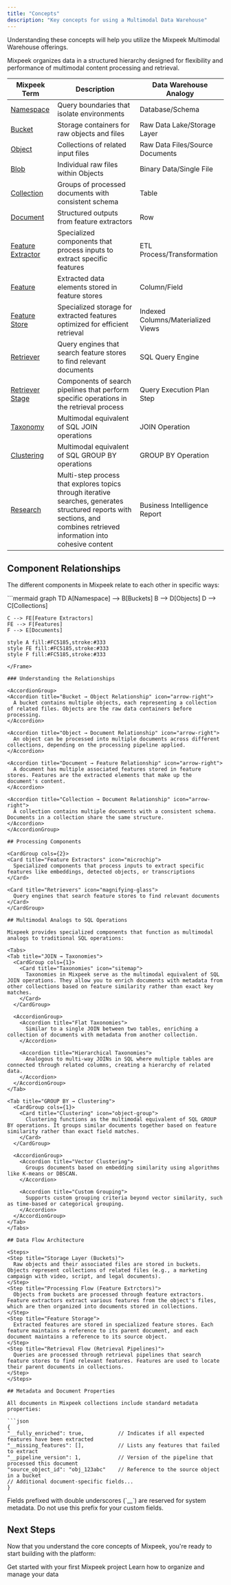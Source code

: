 ```yaml
---
title: "Concepts"
description: "Key concepts for using a Multimodal Data Warehouse"
---
```


<Note>
  Understanding these concepts will help you utilize the Mixpeek Multimodal Warehouse offerings.
</Note>

Mixpeek organizes data in a structured hierarchy designed for flexibility and performance of multimodal content processing and retrieval.


| Mixpeek Term | Description | Data Warehouse Analogy |
|--------------|-------------|-----------------------------------|
| [Namespace](/management/namespaces) | Query boundaries that isolate environments | Database/Schema |
| [Bucket](/management/buckets) | Storage containers for raw objects and files | Raw Data Lake/Storage Layer |
| [Object](/management/buckets#objects) | Collections of related input files | Raw Data Files/Source Documents |
| [Blob](/management/buckets#blobs) | Individual raw files within Objects | Binary Data/Single File |
| [Collection](/management/collections) | Groups of processed documents with consistent schema | Table |
| [Document](/management/collections#documents) | Structured outputs from feature extractors | Row |
| [Feature Extractor](/processing/feature-extractors) | Specialized components that process inputs to extract specific features | ETL Process/Transformation |
| [Feature](/management/features) | Extracted data elements stored in feature stores | Column/Field |
| [Feature Store](/management/features#feature-storage) | Specialized storage for extracted features optimized for efficient retrieval | Indexed Columns/Materialized Views |
| [Retriever](/search/retrievers) | Query engines that search feature stores to find relevant documents | SQL Query Engine |
| [Retriever Stage](/search/stages) | Components of search pipelines that perform specific operations in the retrieval process | Query Execution Plan Step |
| [Taxonomy](/enrichment/taxonomies) | Multimodal equivalent of SQL JOIN operations | JOIN Operation |
| [Clustering](/enrichment/clusters) | Multimodal equivalent of SQL GROUP BY operations | GROUP BY Operation |
| [Research](/search/research) | Multi-step process that explores topics through iterative searches, generates structured reports with sections, and combines retrieved information into cohesive content | Business Intelligence Report |



## Component Relationships

The different components in Mixpeek relate to each other in specific ways:

<Frame>
  ```mermaid
  graph TD
    A[Namespace] --> B[Buckets]
    B --> D[Objects]
    D --> C[Collections]
    
    C --> FE[Feature Extractors]
    FE --> F[Features]
    F --> E[Documents]
    
    style A fill:#FC5185,stroke:#333
    style FE fill:#FC5185,stroke:#333
    style F fill:#FC5185,stroke:#333
  ```
</Frame>

### Understanding the Relationships

<AccordionGroup>
  <Accordion title="Bucket → Object Relationship" icon="arrow-right">
    A bucket contains multiple objects, each representing a collection of related files. Objects are the raw data containers before processing.
  </Accordion>

  <Accordion title="Object → Document Relationship" icon="arrow-right">
    An object can be processed into multiple documents across different collections, depending on the processing pipeline applied.
  </Accordion>

  <Accordion title="Document → Feature Relationship" icon="arrow-right">
    A document has multiple associated features stored in feature stores. Features are the extracted elements that make up the document's content.
  </Accordion>

  <Accordion title="Collection → Document Relationship" icon="arrow-right">
    A collection contains multiple documents with a consistent schema. Documents in a collection share the same structure.
  </Accordion>
</AccordionGroup>

## Processing Components

<CardGroup cols={2}>
  <Card title="Feature Extractors" icon="microchip">
    Specialized components that process inputs to extract specific features like embeddings, detected objects, or transcriptions
  </Card>

  <Card title="Retrievers" icon="magnifying-glass">
    Query engines that search feature stores to find relevant documents
  </Card>
</CardGroup>

## Multimodal Analogs to SQL Operations

Mixpeek provides specialized components that function as multimodal analogs to traditional SQL operations:

<Tabs>
  <Tab title="JOIN → Taxonomies">
    <CardGroup cols={1}>
      <Card title="Taxonomies" icon="sitemap">
        Taxonomies in Mixpeek serve as the multimodal equivalent of SQL JOIN operations. They allow you to enrich documents with metadata from other collections based on feature similarity rather than exact key matches.
      </Card>
    </CardGroup>

    <AccordionGroup>
      <Accordion title="Flat Taxonomies">
        Similar to a single JOIN between two tables, enriching a collection of documents with metadata from another collection.
      </Accordion>

      <Accordion title="Hierarchical Taxonomies">
        Analogous to multi-way JOINs in SQL where multiple tables are connected through related columns, creating a hierarchy of related data.
      </Accordion>
    </AccordionGroup>
  </Tab>

  <Tab title="GROUP BY → Clustering">
    <CardGroup cols={1}>
      <Card title="Clustering" icon="object-group">
        Clustering functions as the multimodal equivalent of SQL GROUP BY operations. It groups similar documents together based on feature similarity rather than exact field matches.
      </Card>
    </CardGroup>

    <AccordionGroup>
      <Accordion title="Vector Clustering">
        Groups documents based on embedding similarity using algorithms like K-means or DBSCAN.
      </Accordion>

      <Accordion title="Custom Grouping">
        Supports custom grouping criteria beyond vector similarity, such as time-based or categorical grouping.
      </Accordion>
    </AccordionGroup>
  </Tab>
</Tabs>

## Data Flow Architecture

<Steps>
  <Step title="Storage Layer (Buckets)">
    Raw objects and their associated files are stored in buckets. Objects represent collections of related files (e.g., a marketing campaign with video, script, and legal documents).
  </Step>
  <Step title="Processing Flow (Feature Extrctors)">
    Objects from buckets are processed through feature extractors. Feature extractors extract various features from the object's files, which are then organized into documents stored in collections.
  </Step>
  <Step title="Feature Storage">
    Extracted features are stored in specialized feature stores. Each feature maintains a reference to its parent document, and each document maintains a reference to its source object.
  </Step>
  <Step title="Retrieval Flow (Retrieval Pipelines)">
    Queries are processed through retrieval pipelines that search feature stores to find relevant features. Features are used to locate their parent documents in collections.
  </Step>
</Steps>

## Metadata and Document Properties

All documents in Mixpeek collections include standard metadata properties:

```json
{
  "__fully_enriched": true,           // Indicates if all expected features have been extracted
  "__missing_features": [],           // Lists any features that failed to extract
  "__pipeline_version": 1,            // Version of the pipeline that processed this document
  "source_object_id": "obj_123abc"    // Reference to the source object in a bucket
  // Additional document-specific fields...
}
```

<Warning>
  Fields prefixed with double underscores (`__`) are reserved for system metadata. Do not use this prefix for your custom fields.
</Warning>

## Next Steps

Now that you understand the core concepts of Mixpeek, you're ready to start building with the platform:

<CardGroup cols={2}>
  <Card title="Quickstart Guide" icon="rocket" href="/overview/quickstart">
    Get started with your first Mixpeek project
  </Card>
  
  <Card title="Data Management" icon="database" href="/management/namespaces">
    Learn how to organize and manage your data
  </Card>
</CardGroup>
